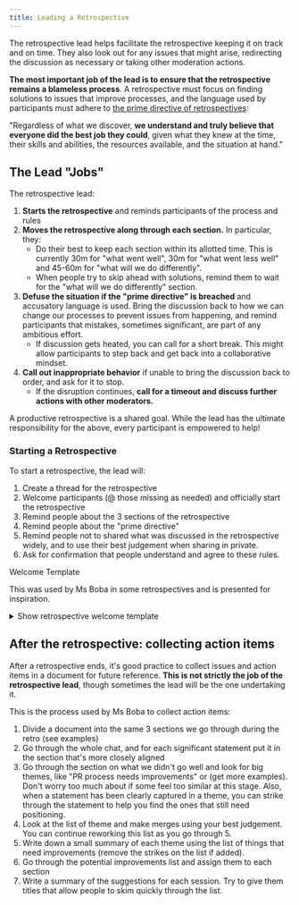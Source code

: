 ```yaml
---
title: Leading a Retrospective
---
```



The retrospective lead helps facilitate the retrospective keeping it on track
and on time. They also look out for any issues that might arise, redirecting the
discussion as necessary or taking other moderation actions.

**The most important job of the lead is to ensure that the retrospective remains
a blameless process**. A retrospective must focus on finding solutions to issues
that improve processes, and the language used by participants must adhere to
[the prime directive of retrospectives](https://retrospectivewiki.org/index.php?title=The_Prime_Directive):

<Aside type="tip" title="The Prime Directive of Retrospectives">

"Regardless of what we discover, **we understand and truly believe that everyone
did the best job they could**, given what they knew at the time, their skills
and abilities, the resources available, and the situation at hand."

</Aside>

## The Lead "Jobs"

The retrospective lead:

1. **Starts the retrospective** and reminds participants of the process and
   rules
2. **Moves the retrospective along through each section.** In particular, they:
   - Do their best to keep each section within its allotted time. This is
     currently 30m for "what went well", 30m for "what went less well" and
     45-60m for "what will we do differently".
   - When people try to skip ahead with solutions, remind them to wait for the
     "what will we do differently" section.
3. **Defuse the situation if the "prime directive" is breached** and accusatory
   language is used. Bring the discussion back to how we can change our
   processes to prevent issues from happening, and remind participants that
   mistakes, sometimes significant, are part of any ambitious effort.
   - If discussion gets heated, you can call for a short break. This might allow
     participants to step back and get back into a collaborative mindset.
4. **Call out inappropriate behavior** if unable to bring the discussion back to
   order, and ask for it to stop.
   - If the disruption continues, **call for a timeout and discuss further
     actions with other moderators.**

<Aside type="tip">

A productive retrospective is a shared goal. While the lead has the ultimate
responsibility for the above, every participant is empowered to help!

</Aside>

### Starting a Retrospective

To start a retrospective, the lead will:

1. Create a thread for the retrospective
2. Welcome participants (@ those missing as needed) and officially start the
   retrospective
3. Remind people about the 3 sections of the retrospective
4. Remind people about the "prime directive"
5. Remind people not to shared what was discussed in the retrospective widely,
   and to use their best judgement when sharing in private.
6. Ask for confirmation that people understand and agree to these rules.

<Aside type="note">

Welcome Template

This was used by Ms Boba in some retrospectives and is presented for
inspiration.

<details>
  <summary> Show retrospective welcome template </summary>

> Welcome everyone! For some of you this is the first retrospective and others
> might need a refresher, so let me give you an overview of how it works

---

> This retrospective will go through 3 sections:
>
> 1. we're going to celebrate and discuss everything that went well during this
>    sprint (~30m)
> 2. we're going to discuss what we think went less well (~30m)
> 3. we're going to brainstorm ideas to help us do more of the things in 1, and
>    avoid the issues in 2 (~45-60m)

---

> The most important bit to keep in mind is that in nothing discussed should be
> taken (or intended) as blaming people for things that happened or didn't
> happen. **We must recognize that "everyone of us did the best they could with
> the situation they were in at the time"**. Our goal is not to change people,
> but to make our practices stronger so that we can become more effective and
> resilient, even when issues inevitably happen.

---

> Last bit: unless you have permission from the participant to share widely,
> what's discussed here should remain private. Discussing the retrospective with
> small circles of friends is fine (within limits), but try to use your best
> judgement and honor people's right to privacy.

---

> Any questions?

</details>

</Aside>

## After the retrospective: collecting action items

After a retrospective ends, it's good practice to collect issues and action
items in a document for future reference. **This is not strictly the job of the
retrospective lead**, though sometimes the lead will be the one undertaking it.

This is the process used by Ms Boba to collect action items:

1. Divide a document into the same 3 sections we go through during the retro
   (see examples)
2. Go through the whole chat, and for each significant statement put it in the
   section that's more closely aligned
3. Go through the section on what we didn't go well and look for big themes,
   like "PR process needs improvements" or (get more examples). Don't worry too
   much about if some feel too similar at this stage. Also, when a statement has
   been clearly captured in a theme, you can strike through the statement to
   help you find the ones that still need positioning.
4. Look at the list of theme and make merges using your best judgement. You can
   continue reworking this list as you go through 5.
5. Write down a small summary of each theme using the list of things that need
   improvements (remove the strikes on the list if added).
6. Go through the potential improvements list and assign them to each section
7. Write a summary of the suggestions for each session. Try to give them titles
   that allow people to skim quickly through the list.

